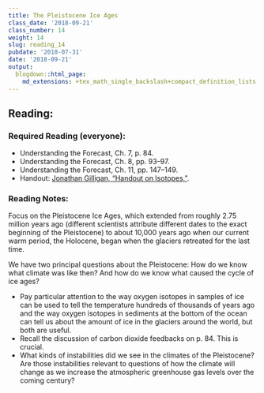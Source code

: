 ```yaml
---
title: The Pleistocene Ice Ages
class_date: '2018-09-21'
class_number: 14
weight: 14
slug: reading_14
pubdate: '2018-07-31'
date: '2018-09-21'
output:
  blogdown::html_page:
    md_extensions: +tex_math_single_backslash+compact_definition_lists
---
```

## Reading:

### Required Reading (everyone):
* Understanding the Forecast, Ch. 7, p. 84.
* Understanding the Forecast, Ch. 8, pp. 93--97.
* Understanding the Forecast, Ch. 11, pp. 147--149.
* Handout: [Jonathan Gilligan, "Handout on Isotopes,"](/files/reading_handouts/Isotope_Handout.pdf){target="_blank"}.

### Reading Notes:

Focus on the Pleistocene Ice Ages, which extended from roughly 2.75 million years ago (different scientists attribute different dates to the exact beginning of the Pleistocene) to about 10,000 years ago when our current warm period, the Holocene, began when the glaciers retreated for the last time.

We have two principal questions about the Pleistocene: How do we know what climate was like then? And how do we know what caused the cycle of ice ages?

* Pay particular attention to the way oxygen isotopes in samples of ice can be used to tell the temperature hundreds of thousands of years ago and the way oxygen isotopes in sediments at the bottom of the ocean can tell us about the amount of ice in the glaciers around the world, but both are useful.
* Recall the discussion of carbon dioxide feedbacks on p. 84. This is crucial.
* What kinds of instabilities did we see in the climates of the Pleistocene? Are those instabilities relevant to questions of how the climate will change as we increase the atmospheric greenhouse gas levels over the coming century?
